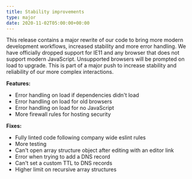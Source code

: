 ```yaml
---
title: Stability improvements
type: major
date: 2020-11-02T05:00:00+00:00
---
```


This release contains a major rewrite of our code to bring more modern development workflows, increased stability and more error handling. We have officially dropped support for IE11 and any browser that does not support modern JavaScript. Unsupported browsers will be prompted on load to upgrade. This is part of a major push to increase stability and reliability of our more complex interactions.

**Features:**

* Error handling on load if dependencies didn't load
* Error handling on load for old browsers
* Error handling on load for no JavaScript
* More firewall rules for hosting security

**Fixes:**

* Fully linted code following company wide eslint rules
* More testing
* Can't open array structure object after editing with an editor link
* Error when trying to add a DNS record
* Can't set a custom TTL to DNS records
* Higher limit on recursive array structures
